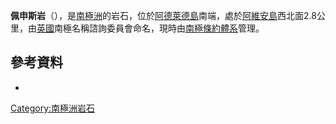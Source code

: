 {{coord|67|45|S|68|56|W|display=title}}

'''佩申斯岩'''（{{lang-en|Patience Rocks}}），是[[南極洲|南極洲]]的岩石，位於[[阿德萊德島|阿德萊德島]]南端，處於[[阿維安島|阿維安島]]西北面2.8公里，由[[英國|英國]]南極名稱諮詢委員會命名，現時由[[南極條約體系|南極條約體系]]管理。

{{usgs-gazetteer}}

==參考資料==
*{{usgs-gazetteer}}

{{DEFAULTSORT:Patience Rocks}}
[[Category:南極洲岩石|Category:南極洲岩石]]


{{AdelaideIsland-geo-stub}}
